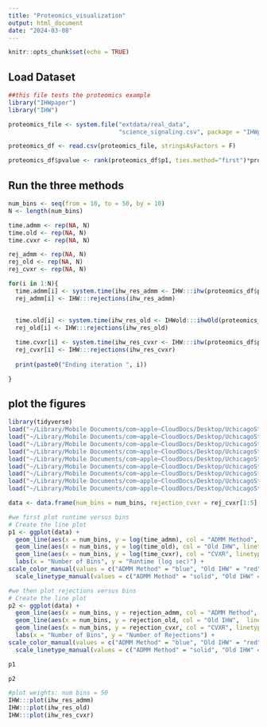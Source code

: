 ```yaml
---
title: "Proteomics_visualization"
output: html_document
date: "2024-03-08"
---
```


```r
knitr::opts_chunk$set(echo = TRUE)
```

## Load Dataset

```r
##this file tests the proteomics example
library("IHWpaper")
library("IHW")

proteomics_file <- system.file("extdata/real_data",
                               "science_signaling.csv", package = "IHWpaper")

proteomics_df <- read.csv(proteomics_file, stringsAsFactors = F)

proteomics_df$pvalue <- rank(proteomics_df$p1, ties.method="first")*proteomics_df$p1/nrow(proteomics_df) 
```

## Run the three methods

```r
num_bins <- seq(from = 10, to = 50, by = 10)
N <- length(num_bins)
```

```r
time.admm <- rep(NA, N)
time.old <- rep(NA, N)
time.cvxr <- rep(NA, N)

rej_admm <- rep(NA, N)
rej_old <- rep(NA, N)
rej_cvxr <- rep(NA, N)

for(i in 1:N){
  time.admm[i] <- system.time(ihw_res_admm <- IHW:::ihw(proteomics_df$pvalue, proteomics_df$X..peptides, alpha = 0.1, nbins= num_bins[i], nfolds=5L, lambdas=seq(0,3,length=20), admm = T))[1]
  rej_admm[i] <- IHW:::rejections(ihw_res_admm)
  
  
  time.old[i] <- system.time(ihw_res_old <- IHWold:::ihwOld(proteomics_df$pvalue, proteomics_df$X..peptides, alpha = 0.1, nbins = num_bins[i], nfolds=5L, lambdas=seq(0,3,length=20)))[1]
  rej_old[i] <- IHW:::rejections(ihw_res_old)

  time.cvxr[i] <- system.time(ihw_res_cvxr <- IHW:::ihw(proteomics_df$pvalue, proteomics_df$X..peptides, alpha = 0.1, nbins= num_bins[i], nfolds=5L, lambdas=seq(0,3,length=20), admm = F))[1]
  rej_cvxr[i] <- IHW:::rejections(ihw_res_cvxr)
  
  print(paste0("Ending iteration ", i))

}
```

## plot the figures

```r
library(tidyverse)
load("~/Library/Mobile Documents/com~apple~CloudDocs/Desktop/UchicagoStudy/Nikolaos Research/IHW_New/CVXR_comparison/proteomics_ihw_res_admm.RData")
load("~/Library/Mobile Documents/com~apple~CloudDocs/Desktop/UchicagoStudy/Nikolaos Research/IHW_New/CVXR_comparison/proteomics_ihw_res_cvxr.RData")
load("~/Library/Mobile Documents/com~apple~CloudDocs/Desktop/UchicagoStudy/Nikolaos Research/IHW_New/CVXR_comparison/proteomics_ihw_res_old.RData")
load("~/Library/Mobile Documents/com~apple~CloudDocs/Desktop/UchicagoStudy/Nikolaos Research/IHW_New/CVXR_comparison/proteomics_rej_admm.RData")
load("~/Library/Mobile Documents/com~apple~CloudDocs/Desktop/UchicagoStudy/Nikolaos Research/IHW_New/CVXR_comparison/proteomics_rej_old.RData")
load("~/Library/Mobile Documents/com~apple~CloudDocs/Desktop/UchicagoStudy/Nikolaos Research/IHW_New/CVXR_comparison/proteomics_rej_cvxr.RData")
load("~/Library/Mobile Documents/com~apple~CloudDocs/Desktop/UchicagoStudy/Nikolaos Research/IHW_New/CVXR_comparison/proteomics_time_admm.RData")
load("~/Library/Mobile Documents/com~apple~CloudDocs/Desktop/UchicagoStudy/Nikolaos Research/IHW_New/CVXR_comparison/proteomics_time_old.RData")
load("~/Library/Mobile Documents/com~apple~CloudDocs/Desktop/UchicagoStudy/Nikolaos Research/IHW_New/CVXR_comparison/proteomics_time_cvxr.RData")

data <- data.frame(num_bins = num_bins, rejection_cvxr = rej_cvxr[1:5], rejection_admm = rej_admm[1:5], rejection_old = rej_old[1:5], time_admm = time.admm[1:5], time_cvxr = time.cvxr[1:5], time_old = time.old[1:5])
```

```r
#we first plot runtime versus bins
# Create the line plot
p1 <- ggplot(data) +
  geom_line(aes(x = num_bins, y = log(time_admm), col = "ADMM Method", linetype = "ADMM Method")) +
  geom_line(aes(x = num_bins, y = log(time_old), col = "Old IHW", linetype = "Old IHW")) +
  geom_line(aes(x = num_bins, y = log(time_cvxr), col = "CVXR", linetype = "CVXR")) +
  labs(x = "Number of Bins", y = "Runtime (log sec)") +
scale_color_manual(values = c("ADMM Method" = "blue", "Old IHW" = "red", "CVXR" = "green"), name = "Methods") +
  scale_linetype_manual(values = c("ADMM Method" = "solid", "Old IHW" = "solid", "CVXR" = "solid"), name = "Methods")
```

```r
#we then plot rejections versus bins
# Create the line plot
p2 <- ggplot(data) +
  geom_line(aes(x = num_bins, y = rejection_admm, col = "ADMM Method", linetype = "ADMM Method")) +
  geom_line(aes(x = num_bins, y = rejection_old, col = "Old IHW",  linetype = "Old IHW")) +
  geom_line(aes(x = num_bins, y = rejection_cvxr, col = "CVXR", linetype = "CVXR")) +
  labs(x = "Number of Bins", y = "Number of Rejections") +
scale_color_manual(values = c("ADMM Method" = "blue", "Old IHW" = "red", "CVXR" = "green"), name = "Methods") +
  scale_linetype_manual(values = c("ADMM Method" = "solid", "Old IHW" = "solid", "CVXR" = "dashed"), name = "Methods")
```

```r
p1
```

```r
p2
```


```r
#plot weights: num bins = 50
IHW:::plot(ihw_res_admm)
IHW:::plot(ihw_res_old)
IHW:::plot(ihw_res_cvxr)
```

